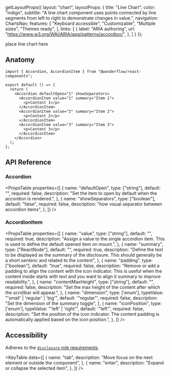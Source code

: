 
  getLayoutProps({
    layout: "chart",
    layoutProps: {
      title: "Line Chart",
      color: "indigo",
      subtitle: "A line chart component uses points connected by line segments from left to right to demonstrate changes in value.",
      navigation: ChartsNav,
      features: [
        "Keyboard accessible",
        "Customizable",
        "Multiple sizes",
        "Themes ready",
      ],
      links: [
        {
          label: "ARIA authoring",
          url: "https://www.w3.org/WAI/ARIA/apg/patterns/accordion/",
        },
      ]
    }
  });

<LiveArea minHeight="550px">
  <div>place line chart here</div>
</LiveArea>


## Anatomy

```tsx lines="1,4-15"
import { Accordion, AccordionItem } from "@wonderflow/react-components";

export default () => {
  return (
    <Accordion defaultOpen="1" showSeparators>
      <AccordionItem value="1" summary="Item 1">
        <p>Content 1</p>
      </AccordionItem>
      <AccordionItem value="2" summary="Item 2">
        <p>Content 2</p>
      </AccordionItem>
      <AccordionItem value="3" summary="Item 3">
        <p>Content 3</p>
      </AccordionItem>
    </Accordion>
  );
};
```

## API Reference

### Accordion

<PropsTable
  properties={[
    {
      name: "defaultOpen",
      type: ["string"],
      default: "",
      required: false,
      description: "Set the item to open by default when the accordion is rendered.",
    },
    {
      name: "showSeparators",
      type: ["boolean"],
      default: "false",
      required: false,
      description: "how visual separator between accordion items",
    },
  ]}
/>

### AccordionItem

<PropsTable
  properties={[
    {
      name: "value",
      type: ["string"],
      default: "",
      required: true,
      description: "Assign a value to the single accordion item. This is used to define the default opened item on mount.",
    },
{
      name: "summary",
      type: ["ReactNode"],
      default: "",
      required: true,
      description: "Define the text to be displayed as the summary of the disclosure. This should generally be a short sentenc and related to the content",
    },
    {
      name: "padding",
      type: ["boolean"],
      default: "true",
      required: false,
      description: "Remove or add a padding to align the content with the icon indicator. This is useful when the content inside starts with text and you want to align it summary to improve readability.",
    },
    {
      name: "contentMaxHeight",
      type: ["string"],
      default: "",
      required: false,
      description: "Set the max height of the content after which the scrollbar will appear.",
    },
    {
      name: "dimension",
      type: ['enum'],
      typeValue: "'small' | 'regular' | 'big'",
      default: '"regular"',
      required: false,
      description: "Set the dimension of the summary toggle",
    },
    {
      name: "iconPosition",
      type: ['enum'],
      typeValue: "'left' | 'right'",
      default: '"left"',
      required: false,
      description: "Set the position of the icon indicator. The content padding is automatically applied based on the icon position.",
    },
  ]}
/>

## Accessibility

Adheres to the [`disclosure` role requirements](https://www.w3.org/TR/wai-aria-practices-1.2/#disclosure).

<KeyTable
  data={[
    {
      name: "tab",
      description: "Move focus on the next element or outside the component",
    },
    {
      name: "enter",
      description: "Expand or collapse the selected item",
    },
  ]}
/>
